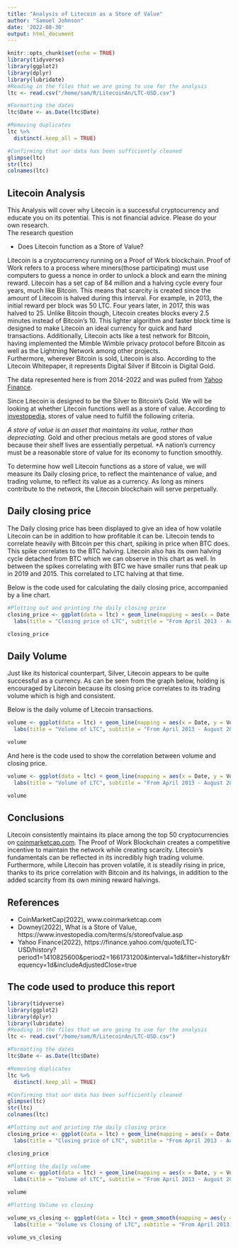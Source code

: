```yaml
---
title: "Analysis of Litecoin as a Store of Value"
author: "Samuel Johnson"
date: '2022-08-30'
output: html_document
---
```


```r
knitr::opts_chunk$set(echo = TRUE)
library(tidyverse)
library(ggplot2)
library(dplyr)
library(lubridate)
#Reading in the files that we are going to use for the analysis
ltc <- read.csv("/home/sam/R/LitecoinAn/LTC-USD.csv")

#Formatting the dates
ltc$Date <- as.Date(ltc$Date)

#Removing duplicates
ltc %>% 
  distinct(.keep_all = TRUE)

#Confirming that our data has been sufficiently cleaned
glimpse(ltc)
str(ltc)
colnames(ltc)
```
## Litecoin Analysis

This Analysis will cover why Litecoin is a successful cryptocurrency and educate you on its potential. This is not financial advice. Please do your own research.  
The research question

+ Does Litecoin function as a Store of Value?

Litecoin is a cryptocurrency running on a Proof of Work blockchain. Proof of Work refers to a process where miners(those participating) must use computers to guess a nonce in order to unlock a block and earn the mining reward. Litecoin has a set cap of 84 million and a halving cycle every four years, much like Bitcoin. This means that scarcity is created since the amount of Litecoin is halved during this interval. For example, in 2013, the initial reward per block was 50 LTC. Four years later, in 2017, this was halved to 25. 
Unlike Bitcoin though, Litecoin creates blocks every 2.5 minutes instead of Bitcoin's 10. This lighter algorithm and faster block time is designed to make Litecoin an ideal currency for quick and hard transactions. Additionally, Litecoin acts like a test network for Bitcoin, having implemented the Mimble Wimble privacy protocol before Bitcoin as well as the Lightning Network among other projects.  
Furthermore, wherever Bitcoin is sold, Litecoin is also. According to the Litecoin Whitepaper, it represents Digital Silver if Bitcoin is Digital Gold.

The data represented here is from 2014-2022 and was pulled from [Yahoo Finance](https://finance.yahoo.com/quote/LTC-USD/history?period1=1410825600&period2=1661731200&interval=1d&filter=history&frequency=1d&includeAdjustedClose=true).

Since Litecoin is designed to be the Silver to Bitcoin's Gold. We will be looking at whether Litecoin functions well as a store of value. According to [investopedia](https://www.investopedia.com/terms/s/storeofvalue.asp), stores of value need to fulfill the following criteria. 

*A store of value is an asset that maintains its value, rather than depreciating. 
*Gold and other precious metals are good stores of value because their shelf lives are essentially perpetual.
*A nation's currency must be a reasonable store of value for its economy to function smoothly.

To determine how well Litecoin functions as a store of value, we will measure its Daily closing price, to reflect the maintenance of value, and trading volume, to reflect its value as a currency. As long as miners contribute to the network, the Litecoin blockchain will serve perpetually.

## Daily closing price

The Daily closing price has been displayed to give an idea of how volatile Litecoin can be in addition to how profitable it can be. 
Litecoin tends to correlate heavily with Bitcoin per this chart, spiking in price when BTC does. This spike correlates to the BTC halving. 
Litecoin also has its own halving cycle detached from BTC which we can observe in this chart as well. In between the spikes correlating with BTC we have smaller runs that peak up in 2019 and 2015. This correlated to  LTC halving at that time. 

Below is the code used for calculating the daily closing price, accompanied by a line chart. 
```r
#Plotting out and printing the daily closing price
closing_price <- ggplot(data = ltc) + geom_line(mapping = aes(x = Date, y = Close)) +
  labs(title = "Closing price of LTC", subtitle = "From April 2013 - August 2022", caption = "This is not financial advice.")

closing_price
```

## Daily Volume 

Just like its historical counterpart, Silver, Litecoin appears to be quite successful as a currency. As can be seen from the graph below, holding is encouraged by Litecoin because its closing price correlates to its trading volume which is high and consistent.

Below is the daily volume of Litecoin transactions. 
```r
volume <- ggplot(data = ltc) + geom_line(mapping = aes(x = Date, y = Volume)) +
  labs(title = "Volume of LTC", subtitle = "From April 2013 - August 2022", caption = "This is not financial advice.")

volume
```

And here is the code used to show the correlation between volume and closing price. 
```r
volume <- ggplot(data = ltc) + geom_line(mapping = aes(x = Date, y = Volume)) +
  labs(title = "Volume of LTC", subtitle = "From April 2013 - August 2022", caption = "This is not financial advice.")

volume
```

## Conclusions 

Litecoin consistently maintains its place among the top 50 cryptocurrencies on [coinmarketcap.com](www.coinmarketcap.com). The Proof of Work Blockchain creates a competitive incentive to maintain the network while creating scarcity. 
Litecoin's fundamentals can be reflected in its incredibly high trading volume. 
Furthermore, while Litecoin has proven volatile, it is steadily rising in price, thanks to its price correlation with Bitcoin and its halvings, in addition to the added scarcity from its own mining reward halvings. 

## References
+ CoinMarketCap(2022), www.coinmarketcap.com
+ Downey(2022), What is a Store of Value, https://www.investopedia.com/terms/s/storeofvalue.asp
+ Yahoo Finance(2022), https://finance.yahoo.com/quote/LTC-USD/history?period1=1410825600&period2=1661731200&interval=1d&filter=history&frequency=1d&includeAdjustedClose=true


## The code used to produce this report

```r
library(tidyverse)
library(ggplot2)
library(dplyr)
library(lubridate)
#Reading in the files that we are going to use for the analysis
ltc <- read.csv("/home/sam/R/LitecoinAn/LTC-USD.csv")

#Formatting the dates
ltc$Date <- as.Date(ltc$Date)

#Removing duplicates
ltc %>% 
  distinct(.keep_all = TRUE)

#Confirming that our data has been sufficiently cleaned
glimpse(ltc)
str(ltc)
colnames(ltc)

#Plotting out and printing the daily closing price
closing_price <- ggplot(data = ltc) + geom_line(mapping = aes(x = Date, y = Close)) +
  labs(title = "Closing price of LTC", subtitle = "From April 2013 - August 2022", caption = "This is not financial advice.")

closing_price

#Plotting the daily volume
volume <- ggplot(data = ltc) + geom_line(mapping = aes(x = Date, y = Volume)) +
  labs(title = "Volume of LTC", subtitle = "From April 2013 - August 2022", caption = "This is not financial advice.")

volume

#Plotting Volume vs closing

volume_vs_closing <- ggplot(data = ltc) + geom_smooth(mapping = aes(y = Volume, x = Close)) +
  labs(title = "Volume vs Closing of LTC", subtitle = "From April 2013 - August 2022", caption = "This is not financial advice.")

volume_vs_closing
```
